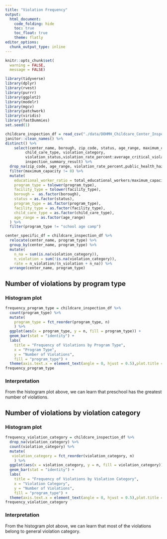 ```yaml
---
title: "Violation Frequency"
output: 
  html_document:
    code_folding: hide
    toc: true
    toc_float: true
    theme: flatly
editor_options: 
  chunk_output_type: inline
---
```


<style type="text/css">

h1.title {
  font-size: 38px;
  color: Black;
  text-align: center;
}
</style>


```r
knitr::opts_chunk$set(
  warning = FALSE,
  message = FALSE)
```


```r

library(tidyverse)
library(dplyr)
library(rvest)
library(purrr)
library(ggplot2)
library(modelr)
library(mgcv)
library(patchwork)
library(viridis)
library(fastDummies)
set.seed(1)

childcare_inspection_df = read_csv("./data/DOHMH_Childcare_Center_Inspections.csv") %>% 
janitor::clean_names() %>% 
distinct() %>% 
    select(center_name, borough, zip_code, status, age_range, maximum_capacity,program_type, facility_type, 
         child_care_type, violation_category,
         violation_status,violation_rate_percent:average_critical_violation_rate,regulation_summary,
         inspection_summary_result) %>%
  drop_na(zip_code, age_range, violation_rate_percent,public_health_hazard_violation_rate, critical_violation_rate) %>% 
  filter(maximum_capacity != 0) %>% 
  mutate(
    educational_worker_ratio = total_educational_workers/maximum_capacity,
    program_type = tolower(program_type),
    facility_type = tolower(facility_type),
    borough =  as.factor(borough),
    status = as.factor(status),
    program_type = as.factor(program_type),
    facility_type = as.factor(facility_type),
    child_care_type = as.factor(child_care_type),
    age_range = as.factor(age_range)
  ) %>% 
  filter(program_type != "school age camp")

center_specific_df = childcare_inspection_df %>% 
  relocate(center_name, program_type) %>% 
  group_by(center_name, program_type) %>% 
  mutate(
    n_na = sum(is.na(violation_category)), 
    n_violation = sum(!is.na(violation_category)), 
    rate = n_violation/(n_violation + n_na)) %>% 
  arrange(center_name, program_type)
```

## Number of violations by program type

### Histogram plot

```r
frequency_program_type = childcare_inspection_df %>% 
  count(program_type) %>% 
  mutate(
    program_type = fct_reorder(program_type, n)
    ) %>% 
  ggplot(aes(x = program_type, y = n, fill = program_type)) + 
  geom_bar(stat = "identity") + 
  labs(
    title = "Frequency of Violations by Program Type",
    x = "Program Type",
    y = "Number of Violations",
    fill = "program_type") +
  theme(axis.text.x = element_text(angle = 0, hjust = 0.5),plot.title = element_text(hjust = 0.5))
frequency_program_type
```

### Interpretation

From the histogram plot above, we can learn that preschool has the greatest number of violations.

## Number of violations by violation category

### Histogram plot

```r
frequency_violation_category = childcare_inspection_df %>% 
  drop_na(violation_category) %>% 
  count(violation_category) %>% 
  mutate(
   violation_category = fct_reorder(violation_category, n)
    ) %>% 
  ggplot(aes(x = violation_category, y = n, fill = violation_category)) + 
  geom_bar(stat = "identity") + 
  labs(
    title = "Frequency of Violations by Violation Category",
    x = "Violation Category",
    y = "Number of Violations",
    fill = "program_type") +
  theme(axis.text.x = element_text(angle = 0, hjust = 0.5),plot.title = element_text(hjust = 0.5))
frequency_violation_category 
```

### Interpretation

From the histogram plot above, we can learn that most of the violations belong to general violation category.










